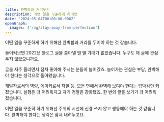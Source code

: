 ```yaml
---
title: 완벽함과 거리두기
description: 어떤 일을 꾸준하게 하려면
date: '2024-05-04T00:00:00.000Z'
openGraph:
  images: ['/og/stay-away-from-perfection']
---
```


어떤 일을 꾸준하게 하기 위해선 완벽함과 거리를 두어야 하는 것 같습니다.

돌이켜보면 2022년 블로그 글을 쏟아낼 땐 별 기대가 없었습니다. 누구도 제 글에 관심 두지 않았으니까요.

글을 자주 올리면서 점차 좋아해 주시는 분들이 늘어갔죠. 늘어가는 관심은 부담, 완벽해야 한다는 생각으로 돌아왔습니다.

개발자로서의 역량, 메이커로서 자질 등. 모든 면에서 완벽해 보여야 한다는 압박감만 커졌습니다. 실행은 더 어려워지고 자기 검열은 강화됐죠. 한 번의 글을 쓰기가 더 어려워졌습니다.

어떤 일을 꾸준히 하기 위해선 주위의 시선에 신경 쓰지 않고 행동해야 하는 것 같습니다. 완벽해야 한다는 생각은 잠시 내려두고요.
